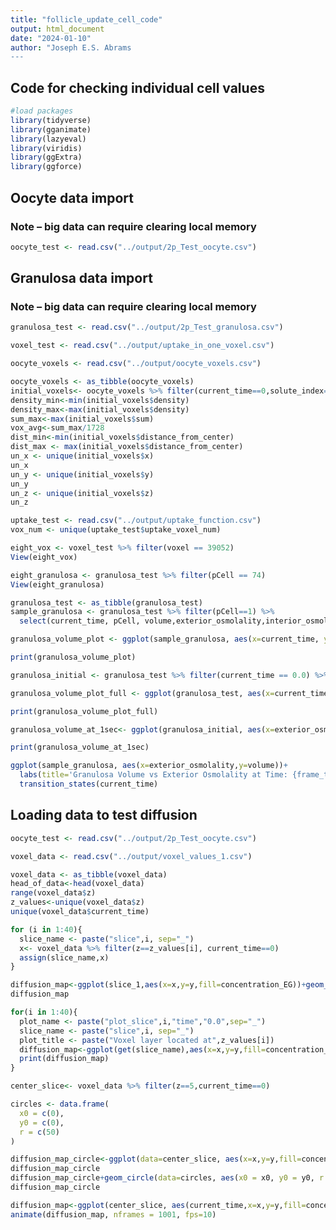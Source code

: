 ```yaml
---
title: "follicle_update_cell_code"
output: html_document
date: "2024-01-10"
author: "Joseph E.S. Abrams
---
```

## Code for checking individual cell values  
```r
#load packages
library(tidyverse)
library(gganimate)
library(lazyeval)
library(viridis)
library(ggExtra)
library(ggforce)
```

## Oocyte data import
### Note -- big data can require clearing local memory

```r
oocyte_test <- read.csv("../output/2p_Test_oocyte.csv")

```
## Granulosa data import
### Note -- big data can require clearing local memory
```r
granulosa_test <- read.csv("../output/2p_Test_granulosa.csv")

```

```r
voxel_test <- read.csv("../output/uptake_in_one_voxel.csv")
```
```r
oocyte_voxels <- read.csv("../output/oocyte_voxels.csv")
```
```r
oocyte_voxels <- as_tibble(oocyte_voxels)
initial_voxels<- oocyte_voxels %>% filter(current_time==0,solute_index==1) %>% arrange(density)
density_min<-min(initial_voxels$density)
density_max<-max(initial_voxels$density)
sum_max<-max(initial_voxels$sum)
vox_avg<-sum_max/1728
dist_min<-min(initial_voxels$distance_from_center)
dist_max <- max(initial_voxels$distance_from_center)
un_x <- unique(initial_voxels$x)
un_x
un_y <- unique(initial_voxels$y)
un_y
un_z <- unique(initial_voxels$z)
un_z
```
```r
uptake_test <- read.csv("../output/uptake_function.csv")
vox_num <- unique(uptake_test$uptake_voxel_num)
```

```r
eight_vox <- voxel_test %>% filter(voxel == 39052)
View(eight_vox)
```

```r
eight_granulosa <- granulosa_test %>% filter(pCell == 74)
View(eight_granulosa)
```

```r
granulosa_test <- as_tibble(granulosa_test)
sample_granulosa <- granulosa_test %>% filter(pCell==1) %>%
  select(current_time, pCell, volume,exterior_osmolality,interior_osmolality,solute_uptake_1,dN_1) %>% arrange(pCell)


```

```r
granulosa_volume_plot <- ggplot(sample_granulosa, aes(x=current_time, y=volume, color=pCell ))+geom_line()

print(granulosa_volume_plot)
```
```r
granulosa_initial <- granulosa_test %>% filter(current_time == 0.0) %>% arrange(pCell)
```


```r
granulosa_volume_plot_full <- ggplot(granulosa_test, aes(x=current_time, y=volume, color=pCell ))+geom_line()

print(granulosa_volume_plot_full)
```

```r
granulosa_volume_at_1sec<- ggplot(granulosa_initial, aes(x=exterior_osmolality, y=volume))+ggtitle("Volume vs Exterior Osmolality (oSmol) at 1 second")+geom_point()

print(granulosa_volume_at_1sec)
```

```r
ggplot(sample_granulosa, aes(x=exterior_osmolality,y=volume))+
  labs(title='Granulosa Volume vs Exterior Osmolality at Time: {frame_time}')+geom_point()+
  transition_states(current_time)
```

## Loading data to test diffusion

```r
oocyte_test <- read.csv("../output/2p_Test_oocyte.csv")

```

```r
voxel_data <- read.csv("../output/voxel_values_1.csv")

```


```r

voxel_data <- as_tibble(voxel_data)
head_of_data<-head(voxel_data)
range(voxel_data$z)
z_values<-unique(voxel_data$z)
unique(voxel_data$current_time)
```
```r
for (i in 1:40){
  slice_name <- paste("slice",i, sep="_")
  x<- voxel_data %>% filter(z==z_values[i], current_time==0)
  assign(slice_name,x)
}
```
```r

diffusion_map<-ggplot(slice_1,aes(x=x,y=y,fill=concentration_EG))+geom_tile()
diffusion_map

for(i in 1:40){
  plot_name <- paste("plot_slice",i,"time","0.0",sep="_")
  slice_name <- paste("slice",i, sep="_")
  plot_title <- paste("Voxel layer located at",z_values[i])
  diffusion_map<-ggplot(get(slice_name),aes(x=x,y=y,fill=concentration_EG))+geom_tile(color="black",size=0.1)+scale_fill_viridis(name="conc. CPA (Osm)", direction=-1,option="H")+labs(title=plot_title)
  print(diffusion_map)
}

```



```r

center_slice<- voxel_data %>% filter(z==5,current_time==0)

```
```r
circles <- data.frame(
  x0 = c(0),
  y0 = c(0),
  r = c(50)
)

diffusion_map_circle<-ggplot(data=center_slice, aes(x=x,y=y,fill=concentration_EG))+geom_tile(color="black",size=0.1)+scale_fill_viridis(name="conc. CPA (Osm)", direction=-1,option="H")+labs(title="CPA concentration in center layer")
diffusion_map_circle
diffusion_map_circle+geom_circle(data=circles, aes(x0 = x0, y0 = y0, r = r,fill=r),inherit.aes = FALSE)+coord_fixed()
diffusion_map_circle

```
```r

diffusion_map<-ggplot(center_slice, aes(current_time,x=x,y=y,fill=concentration_EG))+geom_tile(color="black",size=0.1)+scale_fill_viridis(name="conc. CPA (Osm)", direction=-1,option="H")+labs(title="CPA concentration in center layer of voxels at {frame_time} seconds")+ transition_time(current_time)
animate(diffusion_map, nframes = 1001, fps=10)
```